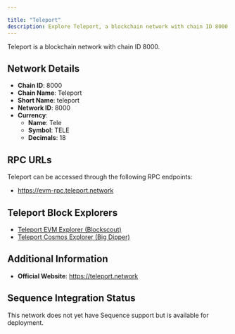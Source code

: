 ```yaml
---

title: "Teleport"
description: Explore Teleport, a blockchain network with chain ID 8000. Learn about its native currency, Tele, and how to interact with the network.
---
```




Teleport is a blockchain network with chain ID 8000.

## Network Details

- **Chain ID**: 8000
- **Chain Name**: Teleport
- **Short Name**: teleport
- **Network ID**: 8000
- **Currency**: 
  - **Name**: Tele
  - **Symbol**: TELE
  - **Decimals**: 18

## RPC URLs

Teleport can be accessed through the following RPC endpoints:

- https://evm-rpc.teleport.network

## Teleport Block Explorers

- [Teleport EVM Explorer (Blockscout)](https://evm-explorer.teleport.network)
- [Teleport Cosmos Explorer (Big Dipper)](https://explorer.teleport.network)

## Additional Information

- **Official Website**: https://teleport.network

## Sequence Integration Status

This network does not yet have Sequence support but is available for deployment.
